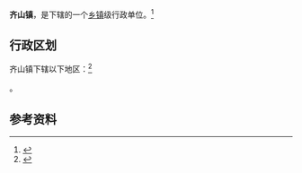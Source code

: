 {{中国乡级行政区|37/06/85/110/000}}

'''齐山镇'''，是{{PRC admin/fullname|37/06/85/110/000|3}}下辖的一个[[乡镇|乡镇]]级行政单位。<ref>{{PRC admin/ref sgc|{{PRC admin/parent|37/06/85/110/000}}}}</ref>

== 行政区划 ==

齐山镇下辖以下地区：<ref>{{PRC admin/ref sgc|37/06/85/110/000}}</ref>

{{PRC admin/children|37/06/85/110/000}}。

== 参考资料 ==

{{reflist}}

{{行政区划小作品}}
{{PRC admin/navcat|37/06/85/110/000}}